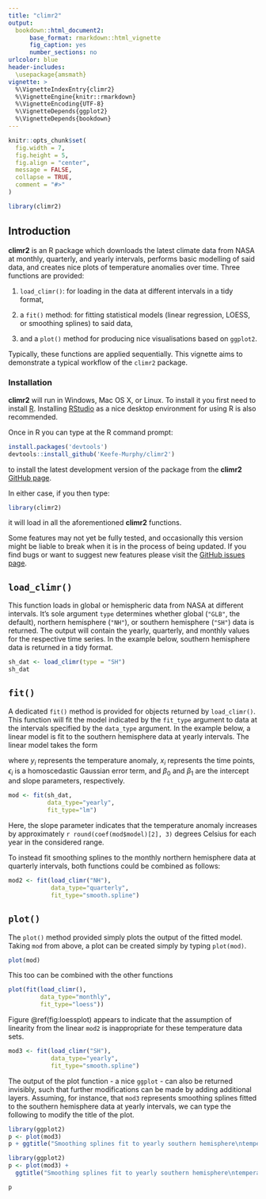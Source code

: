 ```yaml
---
title: "climr2"
output: 
  bookdown::html_document2:
      base_format: rmarkdown::html_vignette
      fig_caption: yes
      number_sections: no
urlcolor: blue
header-includes:
  \usepackage{amsmath}
vignette: >
  %\VignetteIndexEntry{climr2}
  %\VignetteEngine{knitr::rmarkdown}
  %\VignetteEncoding{UTF-8}
  %\VignetteDepends{ggplot2}
  %\VignetteDepends{bookdown}
---
```


```r
knitr::opts_chunk$set(
  fig.width = 7,
  fig.height = 5,
  fig.align = "center",
  message = FALSE,
  collapse = TRUE,
  comment = "#>"
)
```

```r
library(climr2)
```

## Introduction

__climr2__ is an R package which downloads the latest climate data from NASA at monthly, quarterly, and yearly intervals, performs basic modelling of said data, and creates nice plots of temperature anomalies over time. Three functions are provided:

  1. `load_climr()`: for loading in the data at different intervals in a tidy format,
  
  2. a `fit()` method: for fitting statistical models (linear regression, LOESS, or smoothing splines) to said data,
  
  3. and a `plot()` method for producing nice visualisations based on `ggplot2`. 
  
Typically, these functions are applied sequentially. This vignette aims to demonstrate a typical workflow of the `climr2` package.

### Installation

__climr2__ will run in Windows, Mac OS X, or Linux. To install it you first need to install [R](https://cran.r-project.org/). Installing [RStudio](https://www.rstudio.com/) as a nice desktop environment for using R is also recommended.

Once in R you can type at the R command prompt:

```r
install.packages('devtools')
devtools::install_github('Keefe-Murphy/climr2')
```

to install the latest development version of the package from the __climr2__ [GitHub page](https://github.com/Keefe-Murphy/climr2). 

In either case, if you then type:

```r
library(climr2)
```

it will load in all the aforementioned __climr2__ functions.

Some features may not yet be fully tested, and occasionally this version might be liable to break when it is in the process of being updated. If you find bugs or want to suggest new features please visit the [GitHub issues page](https://github.com/Keefe-Murphy/climr2/issues). 

## `load_climr()`

This function loads in global or hemispheric data from NASA at different intervals. It's sole argument `type` determines whether global (`"GLB"`, the default), northern hemisphere (`"NH"`), or southern hemisphere (`"SH"`) data is returned. The output will contain the yearly, quarterly, and monthly values for the respective time series. In the example below, southern hemisphere data is returned in a tidy format.

```r
sh_dat <- load_climr(type = "SH")
sh_dat
```

## `fit()`

A dedicated `fit()` method is provided for objects returned by `load_climr()`. This function will fit the model indicated by the `fit_type` argument to data at the intervals specified by the `data_type` argument. In the example below, a linear model is fit to the southern hemisphere data at yearly intervals. The linear model takes the form

\begin{align*}
y_i \mid x_i &= \beta_0 + \beta_1 x_i + \epsilon_i\\
\epsilon_i & \overset{\mathrm{iid}}{\sim} \mbox{N}\left(0, \sigma^2\right)
\end{align*}

where $y_i$ represents the temperature anomaly, $x_i$ represents the time points, $\epsilon_i$ is a homoscedastic Gaussian error term, and $\beta_0$ and $\beta_1$ are the intercept and slope parameters, respectively.

```r
mod <- fit(sh_dat, 
           data_type="yearly", 
           fit_type="lm")
```

Here, the slope parameter indicates that the temperature anomaly increases by approximately `r round(coef(mod$model)[2], 3)` degrees Celsius for each year in the considered range.

To instead fit smoothing splines to the monthly northern hemisphere data at quarterly intervals, both functions could be combined as follows:

```r
mod2 <- fit(load_climr("NH"), 
            data_type="quarterly", 
            fit_type="smooth.spline")
```

## `plot()`

The `plot()` method provided simply plots the output of the fitted model. Taking `mod` from above, a plot can be created simply by typing `plot(mod)`.

```r
plot(mod)
```

This too can be combined with the other functions

```r
plot(fit(load_climr(), 
         data_type="monthly", 
         fit_type="loess"))
```

Figure \@ref(fig:loessplot) appears to indicate that the assumption of linearity from the linear `mod2` is inappropriate for these temperature data sets.

```r
mod3 <- fit(load_climr("SH"), 
            data_type="yearly", 
            fit_type="smooth.spline")
```

The output of the plot function - a nice `ggplot` - can also be returned invisibly, such that further modifications can be made by adding additional layers. Assuming, for instance, that `mod3` represents smoothing splines fitted to the southern hemisphere data at yearly intervals, we can type the following to modify the title of the plot.

```r
library(ggplot2)
p <- plot(mod3)
p + ggtitle("Smoothing splines fit to yearly southern hemisphere\ntemperature anomaly data from NASA")
```

```r
library(ggplot2)
p <- plot(mod3) + 
  ggtitle("Smoothing splines fit to yearly southern hemisphere\ntemperature anomaly data from NASA")
```

```r
p
```

